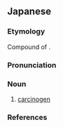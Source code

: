 ==Japanese==
{{ja-kanjitab|はつ|がん|ぶつ|k3=ぶっ|しつ|yomi=o}}

===Etymology===
Compound of {{compound|発癌|tr1=hatsugan|t1=carcinogenesis|物質|tr2=busshitsu|t2=matter|lang=ja|sort=はつがんぶっしつ}}.

===Pronunciation===
{{ja-pron|yomi=kanon|はつがんぶっしつ|acc=5|acc_ref=DJR}}

===Noun===
{{ja-noun|はつがんぶっしつ}}

# [[carcinogen]]

===References===
<references/>